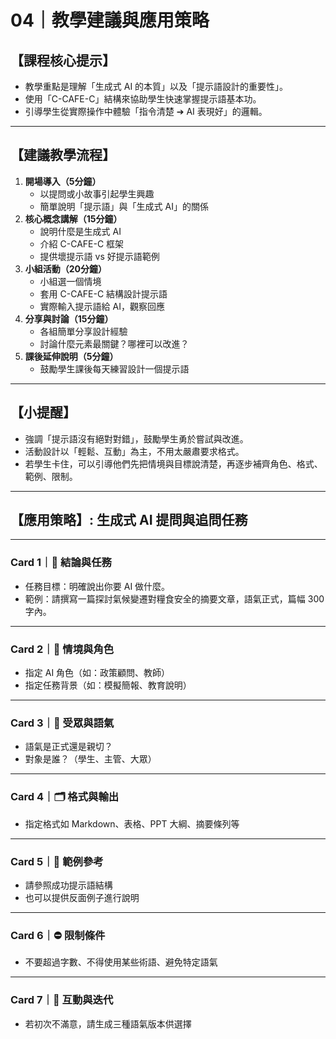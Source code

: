 # 04｜教學建議與應用策略

## 【課程核心提示】

- 教學重點是理解「生成式 AI 的本質」以及「提示語設計的重要性」。
- 使用「C-CAFE-C」結構來協助學生快速掌握提示語基本功。
- 引導學生從實際操作中體驗「指令清楚 ➔ AI 表現好」的邏輯。

------

## 【建議教學流程】

1. **開場導入（5分鐘）**
    - 以提問或小故事引起學生興趣
    - 簡單說明「提示語」與「生成式 AI」的關係
2. **核心概念講解（15分鐘）**
    - 說明什麼是生成式 AI
    - 介紹 C-CAFE-C 框架
    - 提供壞提示語 vs 好提示語範例
3. **小組活動（20分鐘）**
    - 小組選一個情境
    - 套用 C-CAFE-C 結構設計提示語
    - 實際輸入提示語給 AI，觀察回應
4. **分享與討論（15分鐘）**
    - 各組簡單分享設計經驗
    - 討論什麼元素最關鍵？哪裡可以改進？
5. **課後延伸說明（5分鐘）**
    - 鼓勵學生課後每天練習設計一個提示語


------

## 【小提醒】

- 強調「提示語沒有絕對對錯」，鼓勵學生勇於嘗試與改進。
- 活動設計以「輕鬆、互動」為主，不用太嚴肅要求格式。
- 若學生卡住，可以引導他們先把情境與目標說清楚，再逐步補齊角色、格式、範例、限制。

------

## 【應用策略】: 生成式 AI 提問與追問任務

---

### Card 1｜🎯 結論與任務

- 任務目標：明確說出你要 AI 做什麼。
- 範例：請撰寫一篇探討氣候變遷對糧食安全的摘要文章，語氣正式，篇幅 300 字內。

---

### Card 2｜🧭 情境與角色

- 指定 AI 角色（如：政策顧問、教師）
- 指定任務背景（如：模擬簡報、教育說明）

---

### Card 3｜👥 受眾與語氣

- 語氣是正式還是親切？
- 對象是誰？（學生、主管、大眾）

---

### Card 4｜🗂 格式與輸出

- 指定格式如 Markdown、表格、PPT 大綱、摘要條列等

---

### Card 5｜📎 範例參考

- 請參照成功提示語結構
- 也可以提供反面例子進行說明

---

### Card 6｜⛔ 限制條件

- 不要超過字數、不得使用某些術語、避免特定語氣

---

### Card 7｜🔁 互動與迭代

- 若初次不滿意，請生成三種語氣版本供選擇